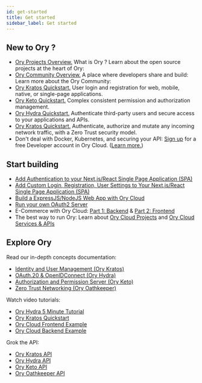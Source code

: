 ```yaml
---
id: get-started
title: Get started
sidebar_label: Get started
---
```



## New to Ory ?

- [Ory Projects Overview.](/ecosystem/projects.md)
What is Ory ? Learn about the open source projects at the heart of Ory:
- [Ory Community Overview.](/ecosystem/community.md)
A place where developers share and build: Learn more about the Ory Community:
- [Ory Kratos Quickstart.](/kratos/quickstart)
User login and registration for web, mobile, native, or single-page applications.
- [Ory Keto Quickstart.](/keto/quickstart)
Complex consistent permission and authorization management.
- [Ory Hydra Quickstart.](/hydra/5min-tutorial)
Authenticate third-party users and secure access to your applications and APIs.
- [Ory Kratos Quickstart.](/oathkeeper/quickstart)
Authenticate, authorize and mutate any incoming network traffic, with a Zero Trust security model.
- Don't deal with Docker, Kubernetes, and securing your API: [Sign up](https://console.ory.sh/) for a free Developer account in Ory Cloud. ([Learn more.](/cloud/developer.mdx))

## Start building

- [Add Authentication to your Next.js/React Single Page Application (SPA)](https://www.ory.sh/login-spa-react-nextjs-authentication-example-api-open-source/)
- [Add Custom Login, Registration, User Settings to Your Next.js/React Single Page Application (SPA) ](https://www.ory.sh/nextjs-authentication-spa-custom-flows-open-source/)
- [Build a ExpressJS/NodeJS Web App with Ory Cloud](https://www.ory.sh/docs/start-building/server-side-web-app#expressjs--nodejs)
- [Run your own OAuth2 Server ](https://www.ory.sh/run-oauth2-server-open-source-api-security/)
- E-Commerce with Ory Cloud: [Part 1: Backend](https://www.ory.sh/cloud-ecommerce-backend/) & [Part 2: Frontend](https://www.ory.sh/cloud-ecommerce-frontend/)
- The best way to run Ory: Learn about [Ory Cloud Projects](https://www.ory.sh/docs/concepts/project) and [Ory Cloud Services & APIs](https://www.ory.sh/docs/concepts/services-api)

## Explore Ory

Read our in-depth concepts documentation:

- [Identity and User Management (Ory Kratos)](/kratos//concepts/index)
- [OAuth.20 & OpenIDConnect (Ory Hydra)]((/hydra//concepts/index))
- [Authorization and Permission Server (Ory Keto)]((/keto//concepts/index))
- [Zero Trust Networking (Ory Oathkeeper)](/oathkeeper//concepts/index)

Watch video tutorials:

- [Ory Hydra 5 Minute Tutorial](https://www.youtube.com/watch?v=tlO9p2E501A)
- [Ory Kratos Quickstart](https://www.youtube.com/watch?v=JhlIZ3aChXc)
- [Ory Cloud Frontend Example](https://www.youtube.com/watch?v=VKLXbrZS7tU)
- [Ory Cloud Backend Example](https://www.youtube.com/watch?v=umSRQBVdPjM)

Grok the API:

- [Ory Kratos API](/kratos/reference/api/)
- [Ory Hydra API](/hydra/reference/api/)
- [Ory Keto API](/keto/reference/api/)
- [Ory Oathkeeper API](/oathkeeper/reference/api/)
